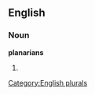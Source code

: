 
==English==

===Noun===
'''planarians'''

# {{plural of|[[planarian]]}}

[[Category:English plurals]]